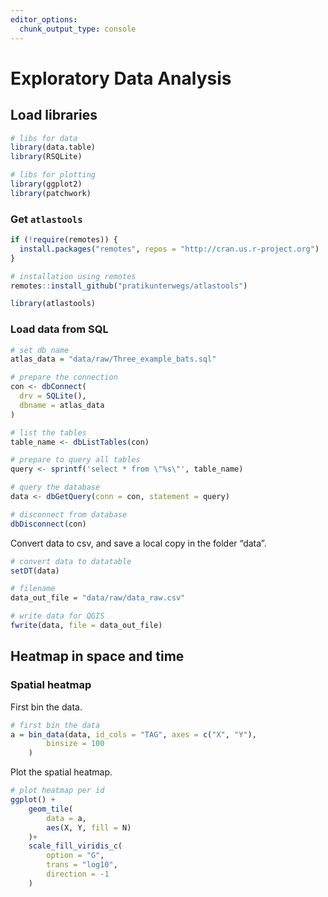```yaml
---
editor_options: 
  chunk_output_type: console
---
```


# Exploratory Data Analysis

## Load libraries

```r
# libs for data
library(data.table)
library(RSQLite)

# libs for plotting
library(ggplot2)
library(patchwork)
```

### Get `atlastools`

```r
if (!require(remotes)) {
  install.packages("remotes", repos = "http://cran.us.r-project.org")
}

# installation using remotes
remotes::install_github("pratikunterwegs/atlastools")

library(atlastools)
```

### Load data from SQL

```r
# set db name
atlas_data = "data/raw/Three_example_bats.sql"
```

```r
# prepare the connection
con <- dbConnect(
  drv = SQLite(),
  dbname = atlas_data
)

# list the tables
table_name <- dbListTables(con)

# prepare to query all tables
query <- sprintf('select * from \"%s\"', table_name)

# query the database
data <- dbGetQuery(conn = con, statement = query)

# disconnect from database
dbDisconnect(con)
```

Convert data to csv, and save a local copy in the folder "data".

```r
# convert data to datatable
setDT(data)

# filename
data_out_file = "data/raw/data_raw.csv"

# write data for QGIS
fwrite(data, file = data_out_file)
```

## Heatmap in space and time

### Spatial heatmap

First bin the data.

```r
# first bin the data
a = bin_data(data, id_cols = "TAG", axes = c("X", "Y"),
        binsize = 100
    )
```

Plot the spatial heatmap.

```r
# plot heatmap per id
ggplot() +
    geom_tile(
        data = a,
        aes(X, Y, fill = N)
    )+
    scale_fill_viridis_c(
        option = "G",
        trans = "log10",
        direction = -1
    )
```